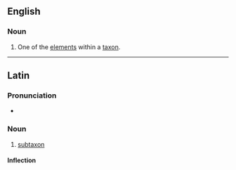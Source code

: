 ==English==

===Noun===
{{en-noun|subtaxa|s}}

# {{label|en|taxonomy}} One of the [[elements]] within a [[taxon]].

----

==Latin==

===Pronunciation===
* {{la-pronunc|subtaxon}}

===Noun===
{{la-noun|subtaxon||subtaxī|n|second}}

# [[#English|subtaxon]]

====Inflection====
{{la-decl-2nd-N-Greek|subtax}}